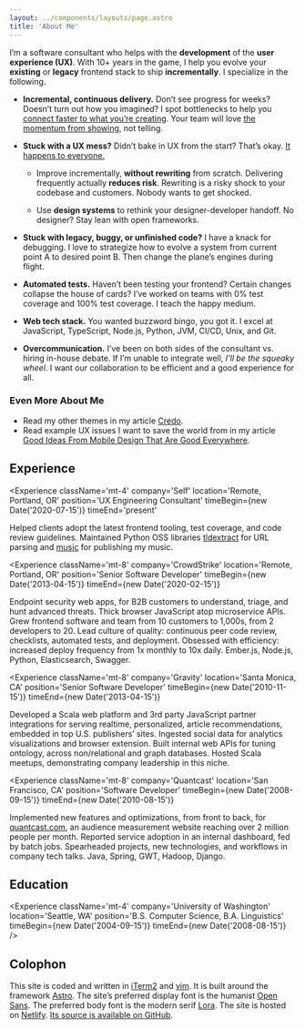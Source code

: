 ```yaml
---
layout: ../components/layouts/page.astro
title: 'About Me'
---
```



I’m a software consultant who helps with the **development** of the **user
experience (UX)**. With 10+ years in the game, I help you evolve your
**existing** or **legacy** frontend stack to ship **incrementally**. I
specialize in the following.

- **Incremental, continuous delivery.** Don’t see progress for weeks? Doesn’t
  turn out how you imagined? I spot bottlenecks to help you [connect faster to
  what you’re creating][Inventing On Principle]. Your team will love [the
  momentum from showing][Showing Code Every Day Or Two], not telling.

- **Stuck with a UX mess?** Didn’t bake in UX from the start? That’s okay. [It
  happens to everyone.][Corporate UX Maturity: Stages 1-4]

  - Improve incrementally, **without rewriting** from scratch. Delivering
    frequently actually **reduces risk**. Rewriting is a risky shock to your
    codebase and customers. Nobody wants to get shocked.

  - Use **design systems** to rethink your designer-developer handoff. No
    designer? Stay lean with open frameworks.

- **Stuck with legacy, buggy, or unfinished code?** I have a knack for
  debugging. I love to strategize how to evolve a system from current point A to
  desired point B. Then change the plane’s engines during flight.

- **Automated tests.** Haven’t been testing your frontend? Certain changes
  collapse the house of cards? I’ve worked on teams with 0% test coverage and
  100% test coverage. I teach the happy medium.

- **Web tech stack.** You wanted buzzword bingo, you got it. I excel at
  JavaScript, TypeScript, Node.js, Python, JVM, CI/CD, Unix, and Git.

- **Overcommunication.** I’ve been on both sides of the consultant vs. hiring
  in-house debate. If I’m unable to integrate well, _I’ll be the squeaky wheel_.
  I want our collaboration to be efficient and a good experience for all.

### Even More About Me

- Read my other themes in my article [Credo](/posts/credo/).
- Read example UX issues I want to save the world from in my article [Good Ideas
  From Mobile Design That Are Good Everywhere].

## Experience

<Experience className='mt-4' company='Self' location='Remote, Portland, OR'
position='UX Engineering Consultant' timeBegin={new Date('2020-07-15')}
timeEnd='present'

>

Helped clients adopt the latest frontend tooling, test coverage, and code review
guidelines. Maintained Python OSS libraries
[tldextract](https://github.com/john-kurkowski/tldextract) for URL parsing and
[music](https://github.com/john-kurkowski/music) for publishing my music.

</Experience>

<Experience className='mt-8' company='CrowdStrike' location='Remote, Portland,
OR' position='Senior Software Developer' timeBegin={new Date('2013-04-15')}
timeEnd={new Date('2020-02-15')}

>

Endpoint security web apps, for B2B customers to understand, triage, and hunt
advanced threats. Thick browser JavaScript atop microservice APIs. Grew frontend
software and team from 10 customers to 1,000s, from 2 developers to 20. Lead
culture of quality: continuous peer code review, checklists, automated tests,
and deployment. Obsessed with efficiency: increased deploy frequency from 1x
monthly to 10x daily. Ember.js, Node.js, Python, Elasticsearch, Swagger.

</Experience>

<Experience className='mt-8' company='Gravity' location='Santa Monica, CA'
position='Senior Software Developer' timeBegin={new Date('2010-11-15')}
timeEnd={new Date('2013-04-15')}

>

Developed a Scala web platform and 3rd party JavaScript partner integrations for
serving realtime, personalized, article recommendations, embedded in top U.S.
publishers’ sites. Ingested social data for analytics visualizations and browser
extension. Built internal web APIs for tuning ontology, across non/relational
and graph databases. Hosted Scala meetups, demonstrating company leadership in
this niche.

</Experience>

<Experience className='mt-8' company='Quantcast' location='San Francisco, CA'
position='Software Developer' timeBegin={new Date('2008-09-15')} timeEnd={new
Date('2010-08-15')}

>

Implemented new features and optimizations, from front to back, for
[quantcast.com](https://quantcast.com), an audience measurement website reaching
over 2 million people per month. Reported service adoption in an internal
dashboard, fed by batch jobs. Spearheaded projects, new technologies, and
workflows in company tech talks. Java, Spring, GWT, Hadoop, Django.

</Experience>

## Education

<Experience
  className='mt-4'
  company='University of Washington'
  location='Seattle, WA'
  position='B.S. Computer Science, B.A. Linguistics'
  timeBegin={new Date('2004-09-15')}
  timeEnd={new Date('2008-08-15')}
/>

## Colophon

This site is coded and written in [iTerm2] and [vim]. It is built around the
framework [Astro]. The site’s preferred display font is the humanist [Open
Sans]. The preferred body font is the modern serif [Lora]. The site is hosted on
[Netlify]. [Its source is available on GitHub][GitHub source].

[Astro]: https://astro.build/
[Corporate UX Maturity: Stages 1-4]:
  https://www.nngroup.com/articles/ux-maturity-stages-1-4/
[GitHub source]: https://github.com/john-kurkowski/john-kurkowski.github.io
[Good Ideas From Mobile Design That Are Good Everywhere]:
  /posts/good-ideas-from-mobile-design-that-are-good-everywhere/
[Inventing On Principle]: https://vimeo.com/36579366
[Lora]: https://github.com/cyrealtype/Lora-Cyrillic
[Markdown]: https://commonmark.org/
[Netlify]: https://netlify.com
[Open Sans]: https://en.wikipedia.org/wiki/Open_Sans
[Showing Code Every Day Or Two]:
  https://www.geepawhill.org/2018/07/15/showing-code-every-day-or-two/
[iTerm2]: https://www.iterm2.com/
[vim]: https://thoughtbot.com/blog/the-vim-learning-curve-is-a-myth
